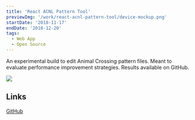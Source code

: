 ```yaml
---
title: 'React ACNL Pattern Tool'
previewImg: '/work/react-acnl-pattern-tool/device-mockup.png'
startDate: '2018-11-17'
endDate: '2018-12-20'
tags:
  - Web App
  - Open Source
---
```


An experimental build to edit Animal Crossing pattern files. Meant to evaluate
performance improvement strategies. Results available on GitHub.

<img src={previewImg} />

## Links

[GitHub](https://github.com/DamSenViet/react-acnl-pattern-tool)
